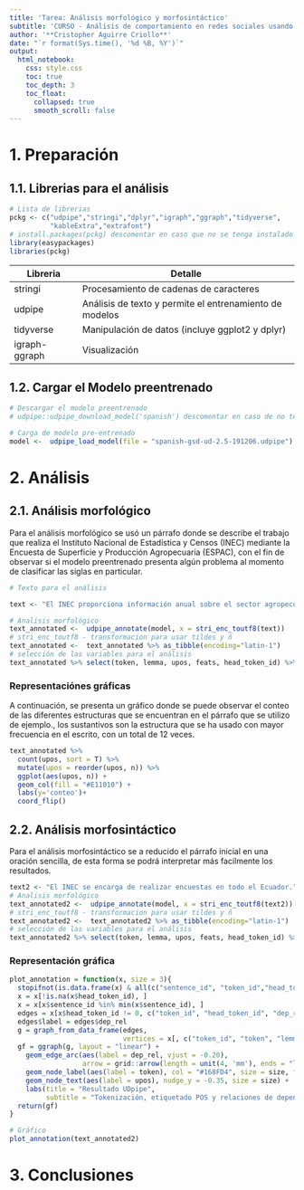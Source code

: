 ```yaml
---
title: 'Tarea: Análisis morfológico y morfosintáctico'
subtitle: 'CURSO - Análisis de comportamiento en redes sociales usando Procesamiento del Lenguaje Natural'
author: '**Cristopher Aguirre Criollo**'
date: "`r format(Sys.time(), '%d %B, %Y')`"
output:
  html_notebook:
    css: style.css
    toc: true
    toc_depth: 3
    toc_float:
      collapsed: true
      smooth_scroll: false
---
```


# **1. Preparación**
## **1.1. Librerias para el análisis**

```r
# Lista de librerias
pckg <- c("udpipe","stringi","dplyr","igraph","ggraph","tidyverse",
          "kableExtra","extrafont")
# install.packages(pckg) descomentar en caso que no se tenga instalado
library(easypackages)
libraries(pckg)
```

<table>
<thead>
<tr class="header">
<th>Libreria</th> <th>Detalle</th>
</tr>
</thead>
<tbody><tr class="odd">
<td>stringi</td><td>Procesamiento de cadenas de caracteres </td>
</tr>
<tr class="even">
<td>udpipe</td><td>Análisis de texto y permite el entrenamiento de modelos</td>
</tr>
<tr class="odd">
<td>tidyverse</td><td>Manipulación de datos (incluye ggplot2 y dplyr)</td>
</tr>
<tr class="even">
<td>igraph-ggraph</td><td>Visualización</td>
</tr>
</tbody>
</table>

## **1.2. Cargar el Modelo preentrenado**

```r
# Descargar el modelo preentrenado 
# udpipe::udpipe_download_model('spanish') descomentar en caso de no tenerlo descargado

# Carga de modelo pre-entrenado
model <-  udpipe_load_model(file = "spanish-gsd-ud-2.5-191206.udpipe")
```

# **2. Análisis**
## **2.1. Análisis morfológico**

Para el análisis morfológico se usó un párrafo donde se describe el trabajo que realiza el Instituto Nacional de Estadística y Censos (INEC) mediante la Encuesta de Superficie y Producción Agropecuaria (ESPAC), con el fin de observar si el modelo preentrenado presenta algún problema al momento de clasificar las siglas en particular. 


```r
# Texto para el análisis

text <- "El INEC proporciona información anual sobre el sector agropecuario, a través de la aplicación de la Encuesta de Superficie y Producción Agropecuaria Continua (ESPAC), la cual obtiene datos relacionados a la cantidad de superficie plantada y cosechada, la producción y las ventas de productos agrícolas."

# Analisis morfológico
text_annotated <-  udpipe_annotate(model, x = stri_enc_toutf8(text))
# stri_enc_toutf8 - transformacion para usar tildes y ñ
text_annotated <-  text_annotated %>% as_tibble(encoding="latin-1")
# selección de las variables para el análisis
text_annotated %>% select(token, lemma, upos, feats, head_token_id) %>% kable() %>% kable_styling(font_size = 14) 
```

### **Representaciónes gráficas**

A continuación, se presenta un gráfico donde se puede observar el conteo de las diferentes estructuras que se encuentran en el párrafo que se utilizo de ejemplo., los sustantivos son la estructura que se ha usado con mayor frecuencia en el escrito, con un total de 12 veces.  

```r
text_annotated %>%
  count(upos, sort = T) %>%
  mutate(upos = reorder(upos, n)) %>%
  ggplot(aes(upos, n)) +
  geom_col(fill = "#E11010") +
  labs(y='conteo')+
  coord_flip()
```

## **2.2. Análisis morfosintáctico**

Para el análisis morfosintáctico se a reducido el párrafo inicial en una oración sencilla, de esta forma se podrá interpretar más facilmente los resultados. 

```r
text2 <- "El INEC se encarga de realizar encuestas en todo el Ecuador."
# Analisis morfológico
text_annotated2 <-  udpipe_annotate(model, x = stri_enc_toutf8(text2))
# stri_enc_toutf8 - transformacion para usar tildes y ñ
text_annotated2 <-  text_annotated2 %>% as_tibble(encoding="latin-1")
# selección de las variables para el análisis
text_annotated2 %>% select(token, lemma, upos, feats, head_token_id) %>% kable() %>% kable_styling(font_size = 14)
```

### **Representación gráfica**

```r
plot_annotation = function(x, size = 3){
  stopifnot(is.data.frame(x) & all(c("sentence_id", "token_id","head_token_id","dep_rel","token_id", "token", "lemma", "upos", "xpos", "feats") %in% colnames(x)))
  x = x[!is.na(x$head_token_id), ]
  x = x[x$sentence_id %in% min(x$sentence_id), ]
  edges = x[x$head_token_id != 0, c("token_id", "head_token_id", "dep_rel")]
  edges$label = edges$dep_rel
  g = graph_from_data_frame(edges,
                            vertices = x[, c("token_id", "token", "lemma", "upos", "xpos", "feats")],directed = TRUE)
  gf = ggraph(g, layout = "linear") +
    geom_edge_arc(aes(label = dep_rel, vjust = -0.20),
                  arrow = grid::arrow(length = unit(4, 'mm'), ends = "last", type = "closed"),label_colour = "red", check_overlap = TRUE, label_size = size) +
    geom_node_label(aes(label = token), col = "#168FD4", size = size, fontface = "bold") +
    geom_node_text(aes(label = upos), nudge_y = -0.35, size = size) +
    labs(title = "Resultado UDpipe", 
         subtitle = "Tokenización, etiquetado POS y relaciones de dependencia")
  return(gf)
}

# Gráfico
plot_annotation(text_annotated2)
```

# **3. Conclusiones**